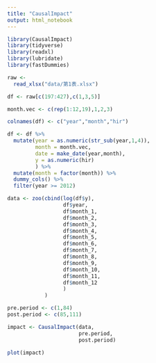 ```yaml
---
title: "CausalImpact"
output: html_notebook
---
```


```r
library(CausalImpact)
library(tidyverse)
library(readxl)
library(lubridate)
library(fastDummies)
```

```r
raw <- 
  read_xlsx("data/第1表.xlsx")

df <- raw[c(197:427),c(1,3,5)]

month.vec <- c(rep(1:12,19),1,2,3)

colnames(df) <- c("year","month","hir")

df <- df %>%
  mutate(year = as.numeric(str_sub(year,1,4)),
         month = month.vec,
         date = make_date(year,month),
         y = as.numeric(hir)
         ) %>%
  mutate(month = factor(month)) %>%
  dummy_cols() %>%
  filter(year >= 2012)
```

```r
data <- zoo(cbind(log(df$y),
                  df$year,
                  df$month_1,
                  df$month_2,
                  df$month_3,
                  df$month_4,
                  df$month_5,
                  df$month_6,
                  df$month_7,
                  df$month_8,
                  df$month_9,
                  df$month_10,
                  df$month_11,
                  df$month_12
                  )
            )

pre.period <- c(1,84)
post.period <- c(85,111)

impact <- CausalImpact(data,
                       pre.period,
                       post.period)

plot(impact)
```

